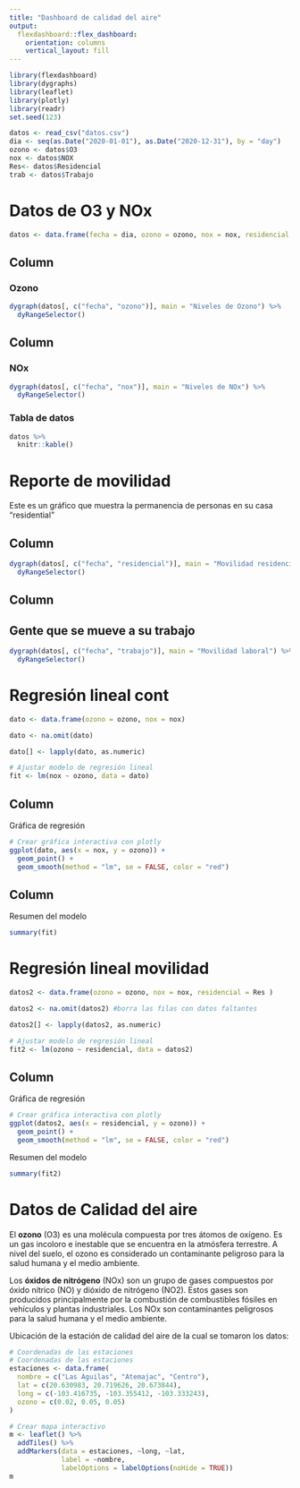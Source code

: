 ```yaml
---
title: "Dashboard de calidad del aire"
output: 
  flexdashboard::flex_dashboard:
    orientation: columns
    vertical_layout: fill
---
```


```r
library(flexdashboard)
library(dygraphs)
library(leaflet)
library(plotly)
library(readr)
set.seed(123)
```

```r
datos <- read_csv("datos.csv")
dia <- seq(as.Date("2020-01-01"), as.Date("2020-12-31"), by = "day")
ozono <- datos$O3
nox <- datos$NOX
Res<- datos$Residencial
trab <- datos$Trabajo
```

# Datos de O3 y NOx

```r
datos <- data.frame(fecha = dia, ozono = ozono, nox = nox, residencial = Res, trabajo = trab )
```

## Column {data-width="650"}

### Ozono

```r
dygraph(datos[, c("fecha", "ozono")], main = "Niveles de Ozono") %>%
  dyRangeSelector()
```

## Column {data-width="350"}

### NOx

```r
dygraph(datos[, c("fecha", "nox")], main = "Niveles de NOx") %>%
  dyRangeSelector()
```

### Tabla de datos

```r
datos %>%
  knitr::kable()
```

# Reporte de movilidad

Este es un gráfico que muestra la permanencia de personas en su casa "residential"

## Column {data-width="350"}

```r
dygraph(datos[, c("fecha", "residencial")], main = "Movilidad residencial") %>%
  dyRangeSelector()
```

## Column {data-width="350"}

## Gente que se mueve a su trabajo

```r
dygraph(datos[, c("fecha", "trabajo")], main = "Movilidad laboral") %>%
  dyRangeSelector()
```

# Regresión lineal cont

```r
dato <- data.frame(ozono = ozono, nox = nox)

dato <- na.omit(dato)

dato[] <- lapply(dato, as.numeric)

```

```r
# Ajustar modelo de regresión lineal
fit <- lm(nox ~ ozono, data = dato)
```

## Column {data-width="650"}

Gráfica de regresión

```r
# Crear gráfica interactiva con plotly
ggplot(dato, aes(x = nox, y = ozono)) +
  geom_point() +
  geom_smooth(method = "lm", se = FALSE, color = "red")
```

## Column {data-width="350"}

Resumen del modelo

```r
summary(fit)
```

# Regresión lineal movilidad

```r
datos2 <- data.frame(ozono = ozono, nox = nox, residencial = Res )

datos2 <- na.omit(datos2) #borra las filas con datos faltantes

datos2[] <- lapply(datos2, as.numeric)

```

```r
# Ajustar modelo de regresión lineal
fit2 <- lm(ozono ~ residencial, data = datos2)
```

## Column {data-width="650"}

Gráfica de regresión

```r
# Crear gráfica interactiva con plotly
ggplot(datos2, aes(x = residencial, y = ozono)) +
  geom_point() +
  geom_smooth(method = "lm", se = FALSE, color = "red")
```

Resumen del modelo

```r
summary(fit2)
```

# Datos de Calidad del aire

El **ozono** (O3) es una molécula compuesta por tres átomos de oxígeno. Es un gas incoloro e inestable que se encuentra en la atmósfera terrestre. A nivel del suelo, el ozono es considerado un contaminante peligroso para la salud humana y el medio ambiente.

Los **óxidos de nitrógeno** (NOx) son un grupo de gases compuestos por óxido nítrico (NO) y dióxido de nitrógeno (NO2). Estos gases son producidos principalmente por la combustión de combustibles fósiles en vehículos y plantas industriales. Los NOx son contaminantes peligrosos para la salud humana y el medio ambiente.

Ubicación de la estación de calidad del aire de la cual se tomaron los datos:

```r
# Coordenadas de las estaciones
# Coordenadas de las estaciones
estaciones <- data.frame(
  nombre = c("Las Aguilas", "Atemajac", "Centro"),
  lat = c(20.630983, 20.719626, 20.673844),
  long = c(-103.416735, -103.355412, -103.333243),
  ozono = c(0.02, 0.05, 0.05)
)

# Crear mapa interactivo
m <- leaflet() %>%
  addTiles() %>%
  addMarkers(data = estaciones, ~long, ~lat,
             label = ~nombre,
             labelOptions = labelOptions(noHide = TRUE))
m
```

